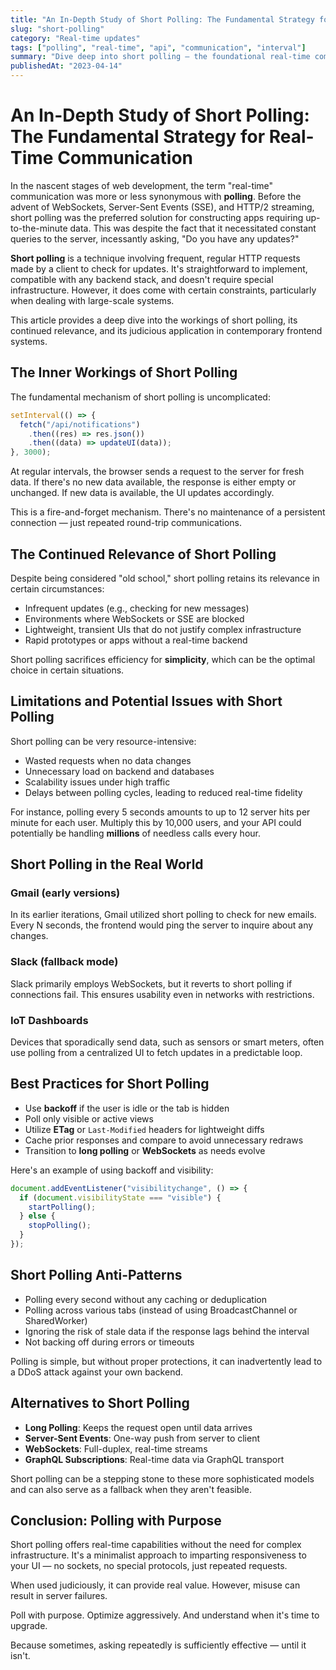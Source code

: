 ```yaml
---
title: "An In-Depth Study of Short Polling: The Fundamental Strategy for Real-Time Communication"
slug: "short-polling"
category: "Real-time updates"
tags: ["polling", "real-time", "api", "communication", "interval"]
summary: "Dive deep into short polling — the foundational real-time communication pattern. Discover its inner workings, appropriate usage, and comparisons with other real-time techniques such as long polling, SSE, and WebSockets."
publishedAt: "2023-04-14"
---
```


# An In-Depth Study of Short Polling: The Fundamental Strategy for Real-Time Communication

In the nascent stages of web development, the term "real-time" communication was more or less synonymous with **polling**. Before the advent of WebSockets, Server-Sent Events (SSE), and HTTP/2 streaming, short polling was the preferred solution for constructing apps requiring up-to-the-minute data. This was despite the fact that it necessitated constant queries to the server, incessantly asking, "Do you have any updates?"

**Short polling** is a technique involving frequent, regular HTTP requests made by a client to check for updates. It's straightforward to implement, compatible with any backend stack, and doesn't require special infrastructure. However, it does come with certain constraints, particularly when dealing with large-scale systems.

This article provides a deep dive into the workings of short polling, its continued relevance, and its judicious application in contemporary frontend systems.

## The Inner Workings of Short Polling

The fundamental mechanism of short polling is uncomplicated:

```ts
setInterval(() => {
  fetch("/api/notifications")
    .then((res) => res.json())
    .then((data) => updateUI(data));
}, 3000);
```

At regular intervals, the browser sends a request to the server for fresh data. If there's no new data available, the response is either empty or unchanged. If new data is available, the UI updates accordingly.

This is a fire-and-forget mechanism. There's no maintenance of a persistent connection — just repeated round-trip communications.

## The Continued Relevance of Short Polling

Despite being considered "old school," short polling retains its relevance in certain circumstances:
- Infrequent updates (e.g., checking for new messages)
- Environments where WebSockets or SSE are blocked
- Lightweight, transient UIs that do not justify complex infrastructure
- Rapid prototypes or apps without a real-time backend

Short polling sacrifices efficiency for **simplicity**, which can be the optimal choice in certain situations.

## Limitations and Potential Issues with Short Polling

Short polling can be very resource-intensive:
- Wasted requests when no data changes
- Unnecessary load on backend and databases
- Scalability issues under high traffic
- Delays between polling cycles, leading to reduced real-time fidelity

For instance, polling every 5 seconds amounts to up to 12 server hits per minute for each user. Multiply this by 10,000 users, and your API could potentially be handling **millions** of needless calls every hour.

## Short Polling in the Real World

### Gmail (early versions)

In its earlier iterations, Gmail utilized short polling to check for new emails. Every N seconds, the frontend would ping the server to inquire about any changes.

### Slack (fallback mode)

Slack primarily employs WebSockets, but it reverts to short polling if connections fail. This ensures usability even in networks with restrictions.

### IoT Dashboards

Devices that sporadically send data, such as sensors or smart meters, often use polling from a centralized UI to fetch updates in a predictable loop.

## Best Practices for Short Polling

- Use **backoff** if the user is idle or the tab is hidden
- Poll only visible or active views
- Utilize **ETag** or `Last-Modified` headers for lightweight diffs
- Cache prior responses and compare to avoid unnecessary redraws
- Transition to **long polling** or **WebSockets** as needs evolve

Here's an example of using backoff and visibility:

```ts
document.addEventListener("visibilitychange", () => {
  if (document.visibilityState === "visible") {
    startPolling();
  } else {
    stopPolling();
  }
});
```

## Short Polling Anti-Patterns

- Polling every second without any caching or deduplication
- Polling across various tabs (instead of using BroadcastChannel or SharedWorker)
- Ignoring the risk of stale data if the response lags behind the interval
- Not backing off during errors or timeouts

Polling is simple, but without proper protections, it can inadvertently lead to a DDoS attack against your own backend.

## Alternatives to Short Polling

- **Long Polling**: Keeps the request open until data arrives
- **Server-Sent Events**: One-way push from server to client
- **WebSockets**: Full-duplex, real-time streams
- **GraphQL Subscriptions**: Real-time data via GraphQL transport

Short polling can be a stepping stone to these more sophisticated models and can also serve as a fallback when they aren't feasible.

## Conclusion: Polling with Purpose

Short polling offers real-time capabilities without the need for complex infrastructure. It's a minimalist approach to imparting responsiveness to your UI — no sockets, no special protocols, just repeated requests.

When used judiciously, it can provide real value. However, misuse can result in server failures.

Poll with purpose. Optimize aggressively. And understand when it's time to upgrade.

Because sometimes, asking repeatedly is sufficiently effective — until it isn't.